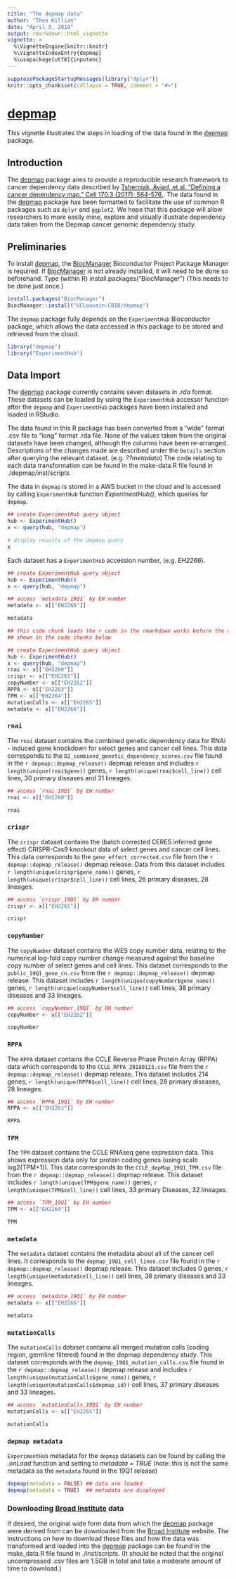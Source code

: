 ```yaml
---
title: "The depmap data"
author: "Theo Killian"
date: "April 9, 2019"
output: rmarkdown::html_vignette
vignette: >
  %\VignetteEngine{knitr::knitr}
  %\VignetteIndexEntry{depmap}
  %\usepackage[utf8]{inputenc}
---
```


```r
suppressPackageStartupMessages(library("dplyr"))
knitr::opts_chunk$set(collapse = TRUE, comment = "#>")
```

# [depmap](https://github.com/UCLouvain-CBIO/depmap)

This vignette illustrates the steps in loading of the data found in the
[depmap](https://github.com/UCLouvain-CBIO/depmap) package.

## Introduction {#sec:intro}

The [depmap](https://github.com/UCLouvain-CBIO/depmap) package aims to provide a
reproducible research framework to cancer dependency data described by
[Tsherniak, Aviad, et al. "Defining a cancer dependency map." Cell 170.3 (2017):
564-576.](https://www.ncbi.nlm.nih.gov/pubmed/28753430). The data found in the
[depmap](https://github.com/UCLouvain-CBIO/depmap) package has been formatted to
facilitate the use of common R packages such as `dplyr` and `ggplot2`. We hope
that this package will allow researchers to more easily mine, explore and
visually illustrate dependency data taken from the Depmap cancer genomic
dependency study.

## Preliminaries

To install [depmap](https://github.com/UCLouvain-CBIO/depmap), the
[BiocManager](https://cran.r-project.org/web/packages/BiocManager/index.html)
Bioconductor Project Package Manager is required. If
[BiocManager](https://cran.r-project.org/web/packages/BiocManager/index.html) is
not already installed, it will need to be done so beforehand. Type (within R)
install.packages("BiocManager") (This needs to be done just once.)

```r
install.packages("BiocManager")
BiocManager::install("UCLouvain-CBIO/depmap")
```

The `depmap` package fully depends on the `ExperimentHub` Bioconductor package,
which allows the data accessed in this package to be stored and retrieved from
the cloud.

```r
library("depmap")
library("ExperimentHub")
```

## Data Import {#sec:data}

The [depmap](https://github.com/UCLouvain-CBIO/depmap) package currently contains
seven datasets in *.rda* format. These datasets can be loaded by using the
`ExperimentHub` accessor function after the `depmap` and `ExperimentHub`
packages have been installed and loaded in RStudio.

The data found in this R package has been converted from a "wide" format .csv
file to "long" format .rda file. None of the values taken from the original
datasets have been changed, although the columns have been re-arranged.
Descriptions of the changes made are described under the `Details` section after
querying the relevant dataset. (e.g. *??metadata*) The code relating to each
data transformation can be found in the make-data.R file found in
./depmap/inst/scripts

The data in `depmap` is stored in a AWS bucket in the cloud and is accessed by
calling `ExperimentHub` function *ExperimentHub()*, which queries for `depmap`.


```r
## create ExperimentHub query object
hub <- ExperimentHub()
x <- query(hub, "depmap")

# display results of the depmap query
x

```

Each dataset has a `ExperimentHub` accession number, (e.g. *EH2266*).

```r
## create ExperimentHub query object
hub <- ExperimentHub()
x <- query(hub, "depmap")

## access `metadata_19Q1` by EH number
metadata <- x[["EH2266"]]

metadata
```



```r
## this code chunk loads the r code in the rmarkdown works before the data is
## shown in the code chunks below

## create ExperimentHub query object
hub <- ExperimentHub()
x <- query(hub, "depmap")
rnai <- x[["EH2260"]]
crispr <- x[["EH2261"]]
copyNumber <- x[["EH2262"]]
RPPA <- x[["EH2263"]]
TPM <- x[["EH2264"]]
mutationCalls <- x[["EH2265"]]
metadata <- x[["EH2266"]]

```


### `rnai`

The `rnai` dataset contains the combined genetic dependency data for RNAi -
induced gene knockdown for select genes and cancer cell lines. This data
corresponds to the `D2_combined_genetic_dependency_scores.csv` file found in the
`r depmap::depmap_release()` depmap release and includes `r length(unique(rnai$gene))`
genes, `r length(unique(rnai$cell_line))` cell lines, 30 primary diseases and 31
lineages.

```r
## access `rnai_19Q1` by EH number
rnai <- x[["EH2260"]]

rnai
```

### `crispr`

The `crispr` dataset contains the (batch corrected CERES inferred gene effect)
CRISPR-Cas9 knockout data of select genes and cancer cell lines. This data
corresponds to the `gene_effect_corrected.csv` file from the `r depmap::depmap_release()`
depmap release. Data from this dataset includes `r length(unique(crispr$gene_name))`
genes, `r length(unique(crispr$cell_line))` cell lines, 26 primary diseases, 28
lineages.

```r
## access `crispr_19Q1` by EH number
crispr <- x[["EH2261"]]

crispr
```

### `copyNumber`

The `copyNumber` dataset contains the WES copy number data, relating to the
numerical log-fold copy number change measured against the baseline copy number
of select genes and cell lines. This dataset corresponds to the
`public_19Q1_gene_cn.csv` from the `r depmap::depmap_release()` depmap release.
This dataset includes `r length(unique(copyNumber$gene_name))` genes,
`r length(unique(copyNumber$cell_line))` cell lines, 38 primary diseases and 33
lineages.

```r
## access `copyNumber_19Q1` by EH number
copyNumber <- x[["EH2262"]]

copyNumber
```

### `RPPA`

The `RPPA` dataset contains the CCLE Reverse Phase Protein Array (RPPA) data
which corresponds to the `CCLE_RPPA_20180123.csv` file from the `r depmap::depmap_release()`
depmap release. This dataset includes 214 genes, `r length(unique(RPPA$cell_line))`
cell lines, 28 primary diseases, 28 lineages.

```r
## access `RPPA_19Q1` by EH number
RPPA <- x[["EH2263"]]

RPPA
```

### `TPM`

The `TPM` dataset contains the CCLE RNAseq gene expression data. This shows
expression data only for protein coding genes (using scale log2(TPM+1)). This
data corresponds to the `CCLE_depMap_19Q1_TPM.csv` file from the `r depmap::depmap_release()`
depmap release. This dataset includes `r length(unique(TPM$gene_name))` genes,
`r length(unique(TPM$cell_line))` cell lines, 33 primary Diseases, 32 lineages.

```r
## access `TPM_19Q1` by EH number
TPM <- x[["EH2264"]]

TPM
```

### `metadata`

The `metadata` dataset contains the metadata about all of the cancer cell lines.
It corresponds to the `depmap_19Q1_cell_lines.csv` file found in the `r depmap::depmap_release()`
depmap release. This dataset includes 0 genes, `r length(unique(metadata$cell_line))`
cell lines, 38 primary diseases and 33 lineages.

```r
## access `metadata_19Q1` by EH number
metadata <- x[["EH2266"]]

metadata
```

### `mutationCalls`

The `mutationCalls` dataset contains all merged mutation calls (coding region,
germline filtered) found in the depmap dependency study. This dataset
corresponds with the `depmap_19Q1_mutation_calls.csv` file found in the `r depmap::depmap_release()`
depmap release and includes `r length(unique(mutationCalls$gene_name))` genes,
`r length(unique(mutationCalls$depmap_id))` cell lines, 37 primary diseases and
33 lineages.

```r
## access `mutationCalls_19Q1` by EH number
mutationCalls <- x[["EH2265"]]

mutationCalls
```

### `depmap metadata`

`ExperimentHub` metadata for the `depmap` datasets can be found by calling the
*.onLoad* function and setting to *metadata = TRUE* (note: this is not the same
metadata as the `metadata` found in the 19Q1 release)

```r
depmap(metadata = FALSE) ## data are loaded
depmap(metadata = TRUE)  ## metadata are displayed
```


### Downloading [Broad Institute](https://depmap.org/portal/download/) data

If desired, the original wide form data from which the [depmap](https://github.com/UCLouvain-CBIO/depmap)
package were derived from can be downloaded from the [Broad Institute](https://depmap.org/portal/download/)
website. The instructions on how to download these files and how the data was
transformed and loaded into the [depmap](https://github.com/UCLouvain-CBIO/depmap)
package can be found in the make_data.R file found in ./inst/scripts. (It should
be noted that the original uncompressed *.csv* files are 1.5GB in total and
take a moderate amount of time to download.)
